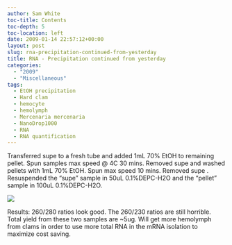 ```yaml
---
author: Sam White
toc-title: Contents
toc-depth: 5
toc-location: left
date: 2009-01-14 22:57:12+00:00
layout: post
slug: rna-precipitation-continued-from-yesterday
title: RNA - Precipitation continued from yesterday
categories:
  - "2009"
  - "Miscellaneous"
tags:
  - EtOH precipitation
  - Hard clam
  - hemocyte
  - hemolymph
  - Mercenaria mercenaria
  - NanoDrop1000
  - RNA
  - RNA quantification
---
```


Transferred supe to a fresh tube and added 1mL 70% EtOH to remaining pellet. Spun samples max speed @ 4C 30 mins. Removed supe and washed pellets with 1mL 70% EtOH. Spun max speed 10 mins. Removed supe . Resuspended the "supe" sample in 50uL 0.1%DEPC-H2O and the "pellet" sample in 100uL 0.1%DEPC-H2O.

![](https://eagle.fish.washington.edu/Arabidopsis/RNA%20Spec%20Readings/20090114%20RNA%20SJW.png)

Results: 260/280 ratios look good. The 260/230 ratios are still horrible. Total yield from these two samples are ~5ug. Will get more hemolymph from clams in order to use more total RNA in the mRNA isolation to maximize cost saving.
